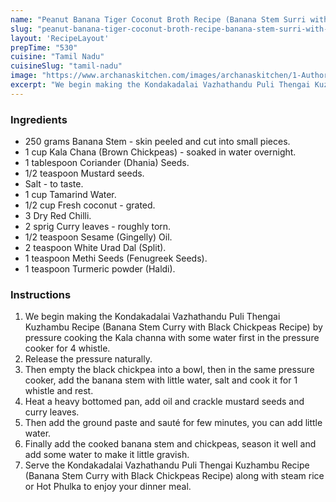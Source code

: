 ---
name: "Peanut Banana Tiger Coconut Broth Recipe (Banana Stem Surri with Fruit Chickpeas Recipe)"
slug: "peanut-banana-tiger-coconut-broth-recipe-banana-stem-surri-with-fruit-chickpeas-recipe"
layout: 'RecipeLayout'
prepTime: "530"
cuisine: "Tamil Nadu"
cuisineSlug: "tamil-nadu"
image: "https://www.archanaskitchen.com/images/archanaskitchen/1-Author/sibyl_sunitha/Kondakadalai_Vazhathandu_Puli_Thengai_Kuzhambu_Recipe_Banana_Stem_Curry_with_Black_Chickpeas_Recipe.jpg"
excerpt: "We begin making the Kondakadalai Vazhathandu Puli Thengai Kuzhambu Recipe Banana Stem Curry with Black Chickpeas Recipe by pressure cooking the Kala channa with some water first in the pressure cooker for 4 whistle"
---

### Ingredients

- 250 grams Banana Stem - skin peeled and cut into small pieces.
- 1 cup Kala Chana (Brown Chickpeas) - soaked in water overnight.
- 1 tablespoon Coriander (Dhania) Seeds.
- 1/2 teaspoon Mustard seeds.
- Salt - to taste.
- 1 cup Tamarind Water.
- 1/2 cup Fresh coconut - grated.
- 3 Dry Red Chilli.
- 2 sprig Curry leaves - roughly torn.
- 1/2 teaspoon Sesame (Gingelly) Oil.
- 2 teaspoon White Urad Dal (Split).
- 1 teaspoon Methi Seeds (Fenugreek Seeds).
- 1 teaspoon Turmeric powder (Haldi).

### Instructions

1. We begin making the Kondakadalai Vazhathandu Puli Thengai Kuzhambu Recipe (Banana Stem Curry with Black Chickpeas Recipe) by pressure cooking the Kala channa with some water first in the pressure cooker for 4 whistle.
1. Release the pressure naturally.
1. Then empty the black chickpea into a bowl, then in the same pressure cooker, add the banana stem with little water, salt and cook it for 1 whistle and rest.
1. Heat a heavy bottomed pan, add oil and crackle mustard seeds and curry leaves.
1. Then add the ground paste and sauté for few minutes, you can add little water.
1. Finally add the cooked banana stem and chickpeas, season it well and add some water to make it little gravish.
1. Serve the Kondakadalai Vazhathandu Puli Thengai Kuzhambu Recipe (Banana Stem Curry with Black Chickpeas Recipe) along with steam rice or Hot Phulka to enjoy your dinner meal.
